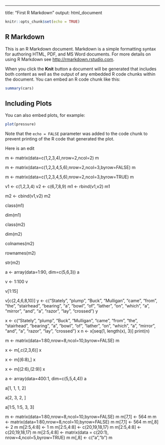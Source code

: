 ---
title: "First R Markdown"
output: html_document


```r
knitr::opts_chunk$set(echo = TRUE)
```

## R Markdown

This is an R Markdown document. Markdown is a simple formatting syntax for authoring HTML, PDF, and MS Word documents. For more details on using R Markdown see <http://rmarkdown.rstudio.com>.

When you click the **Knit** button a document will be generated that includes both content as well as the output of any embedded R code chunks within the document. You can embed an R code chunk like this:

```r
summary(cars)
```

## Including Plots

You can also embed plots, for example:

```r
plot(pressure)
```

Note that the `echo = FALSE` parameter was added to the code chunk to prevent printing of the R code that generated the plot.

Here is an edit

m <- matrix(data=c(1,2,3,4),nrow=2,ncol=2)
m

m <- matrix(data=c(1,2,3,4,5,6),nrow=2,ncol=3,byrow=FALSE)
m

m <- matrix(data=c(1,2,3,4,5,6),nrow=2,ncol=3,byrow=TRUE)
m

v1 <- c(1,2,3,4)
v2 <- c(6,7,8,9)
m1 <- rbind(v1,v2)
m1

m2 <- cbind(v1,v2)
m2

class(m1)

dim(m1)

class(m2)

dim(m2)

colnames(m2)

rownames(m2)

str(m2)

a <- array(data=1:90, dim=c(5,6,3))
a

v <- 1:100
v

v[1:15]

v[c(2,4,6,8,10)]
y <- c("Stately", "plump", "Buck", "Mulligan", "came", "from", "the", "stairhead", "bearing", "a", "bowl", "of", "lather", "on", "which", "a", "mirror", "and", "a", "razor", "lay", "crossed")
y

x <- c("Stately", "plump", "Buck", "Mulligan", "came", "from", "the", "stairhead", "bearing", "a", "bowl", "of", "lather", "on", "which", "a", "mirror", "and", "a", "razor", "lay", "crossed")
x
n <- x[seq(1, length(x), 3)]
print(n)

m <- matrix(data=1:80,nrow=8,ncol=10,byrow=FALSE)
m

x <- m[,c(2,3,6)]
x

x <- m[(6:8),]
x

x <- m[(2:6),(2:9)]
x

a <- array(data=400:1, dim=c(5,5,4,4))
a

a[1, 1, 1, 2]

a[2, 3, 2, ]

a[1:5, 1:5, 3, 3]

m <- matrix(data=1:80,nrow=8,ncol=10,byrow=FALSE)
m
m[7,1] <- 564
m
m <- matrix(data=1:80,nrow=8,ncol=10,byrow=FALSE)
m
m[7,1] <- 564
m
m[,8] <- 2
m
m[2:5,4:8] <- 1
m
m[2:5,4:8] <- c(20,19,18,17)
m
m[2:5,4:8] <- c(20,19,18,17)
m
m[2:5,4:8] <- matrix(data = c(20:1), nrow=4,ncol=5,byrow=TRUE)
m
m[,8] <- c("a","b")
m
